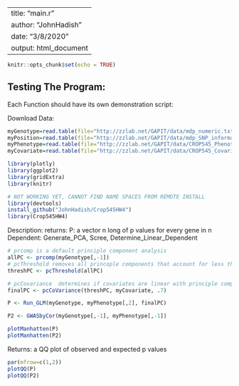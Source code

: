 
---
title: "main.r"
author: "JohnHadish"
date: "3/8/2020"
output: html_document
---

```r
knitr::opts_chunk$set(echo = TRUE)
```

## Testing The Program:
Each Function should have its own demonstration script: 

Download Data:
```r
myGenotype=read.table(file="http://zzlab.net/GAPIT/data/mdp_numeric.txt",head=T)
myPosition=read.table(file="http://zzlab.net/GAPIT/data/mdp_SNP_information.txt",head=T)
myPhenotype=read.table(file="http://zzlab.net/GAPIT/data/CROP545_Phenotype.txt",head=T)
myCovariate=read.table(file="http://zzlab.net/GAPIT/data/CROP545_Covariates.txt",head=T)
```

```r
library(plotly)
library(ggplot2)
library(gridExtra)
library(knitr)

# NOT WORKING YET, CANNOT FIND NAME SPACES FROM REMOTE INSTALL
library(devtools)
install_github("JohnHadish/Crop545HW4")
library(Crop545HW4)
```

Description: 
returns: P: a vector n long of p values for every gene in n
Dependent: Generate_PCA, Scree, Determine_Linear_Dependent
```r
# prcomp is a default principle component analysis
allPC <- prcomp(myGenotype[,-1])
# pcThreshold removes all princople components that account for less than threshold
threshPC <- pcThreshold(allPC)

# pcCovariance  determines if covariates are linear with principle components
finalPC <- pcCoVariance(threshPC, myCovariate, .7)

P <- Run_GLM(myGenotype, myPhenotype[,2], finalPC)

P2 <- GWASbyCor(myGenotype[,-1], myPhenotype[,-1])

```


```r
plotManhatten(P)
plotManhatten(P2)
```


Returns: a QQ plot of observed and expected p values
```r
par(mfrow=c(1,2))
plotQQ(P)
plotQQ(P2)
```
